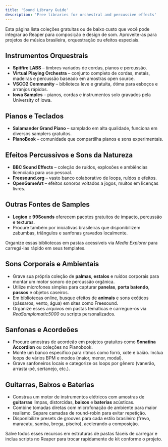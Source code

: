 ```yaml
---
title: 'Sound Library Guide'
description: 'Free libraries for orchestral and percussive effects'
---
```


Esta página lista coleções gratuitas ou de baixo custo que você pode integrar ao Reaper para composição e design de som. Aproveite-as para projetos de música brasileira, orquestração ou efeitos especiais.

## Instrumentos Orquestrais

- **Spitfire LABS** – timbres variados de cordas, pianos e percussão.
- **Virtual Playing Orchestra** – conjunto completo de cordas, metais, madeiras e percussão baseado em amostras open source.
- **VSCO2 Community** – biblioteca leve e gratuita, ótima para esboços e arranjos rápidos.
- **Iowa Samples** – pianos, cordas e instrumentos solo gravados pela University of Iowa.

## Pianos e Teclados

- **Salamander Grand Piano** – samplado em alta qualidade, funciona em diversos samplers gratuitos.
- **PianoBook** – comunidade que compartilha pianos e sons experimentais.

## Efeitos Percussivos e Sons da Natureza

- **BBC Sound Effects** – coleção de ruídos, explosões e ambiências licenciada para uso pessoal.
- **Freesound.org** – vasto banco colaborativo de loops, ruídos e efeitos.
- **OpenGameArt** – efeitos sonoros voltados a jogos, muitos em licenças livres.

## Outras Fontes de Samples

- **Legion** e **99Sounds** oferecem pacotes gratuitos de impacto, percussão e texturas.
- Procure também por iniciativas brasileiras que disponibilizem zabumbas, triângulos e sanfonas gravados localmente.

Organize essas bibliotecas em pastas acessíveis via *Media Explorer* para carregá-las rápido em seus templates.


## Sons Corporais e Ambientais

- Grave sua própria coleção de **palmas**, **estalos** e ruídos corporais para montar um motor sonoro de percussão orgânica.
- Utilize microfones simples para capturar **panelas**, **porta batendo**, **passos** e objetos caseiros.
- Em bibliotecas online, busque efeitos de **animais** e sons exóticos (pássaros, vento, água) em sites como Freesound.
- Organize esses arquivos em pastas temáticas e carregue-os via *ReaSamplomatic5000* ou scripts personalizados.

## Sanfonas e Acordeões

- Procure amostras de acordeão em projetos gratuitos como **Sonatina Accordion** ou coleções no Pianobook.
- Monte um banco específico para ritmos como forró, xote e baião. Inclua loops de vários BPM e modos (maior, menor, modal).
- Grave sanfoneiros locais e categorize os loops por gênero (vanerão, arrasta-pé, sertanejo, etc.).

## Guitarras, Baixos e Baterias

- Construa um motor de instrumentos elétricos com amostras de **guitarras** limpas, distorcidas, **baixos** e **baterias** acústicas.
- Combine tomadas diretas com microfonação de ambiente para maior realismo. Separe camadas de round-robin para evitar repetição.
- Disponibilize presets de grooves para cada estilo brasileiro (frevo, maracatu, samba, brega, piseiro), acelerando a composição.

Salve todos esses recursos em estruturas de pastas fáceis de carregar e inclua scripts no Reaper para trocar rapidamente de kit conforme o projeto.
